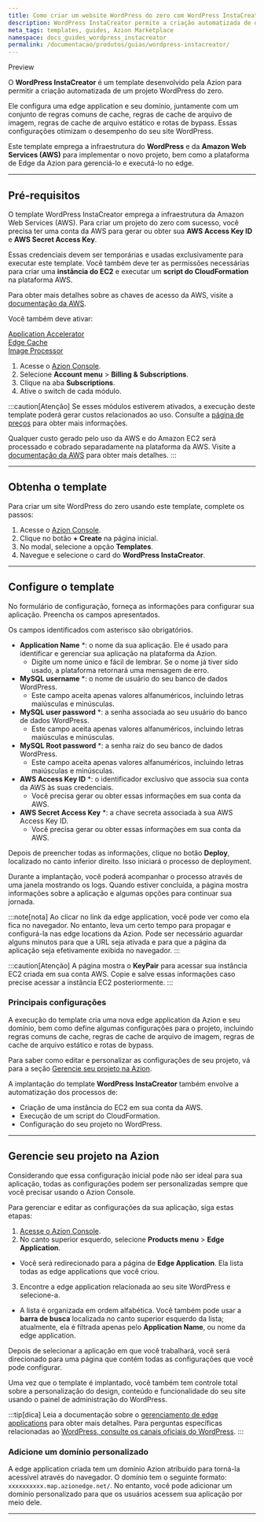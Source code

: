 ```yaml
---
title: Como criar um website WordPress do zero com WordPress InstaCreator
description: WordPress InstaCreator permite a criação automatizada de um projeto WordPress do zero.
meta_tags: templates, guides, Azion Marketplace
namespace: docs_guides_wordpress_instacreator
permalink: /documentacao/produtos/guias/wordpress-instacreator/
---
```



<Tag severity="info" client:only="vue">
Preview
</Tag>

O **WordPress InstaCreator** é um template desenvolvido pela Azion para permitir a criação automatizada de um projeto WordPress do zero.

Ele configura uma edge application e seu domínio, juntamente com um conjunto de regras comuns de cache, regras de cache de arquivo de imagem, regras de cache de arquivo estático e rotas de bypass. Essas configurações otimizam o desempenho do seu site WordPress.

Este template emprega a infraestrutura do **WordPress** e da **Amazon Web Services (AWS)** para implementar o novo projeto, bem como a plataforma de Edge da Azion para gerenciá-lo e executá-lo no edge.

---

## Pré-requisitos

O template WordPress InstaCreator emprega a infraestrutura da Amazon Web Services (AWS). Para criar um projeto do zero com sucesso, você precisa ter uma conta da AWS para gerar ou obter sua **AWS Access Key ID** e **AWS Secret Access Key**.

Essas credenciais devem ser temporárias e usadas exclusivamente para executar este template. Você também deve ter as permissões necessárias para criar uma **instância do EC2** e executar um **script do CloudFormation** na plataforma AWS.

Para obter mais detalhes sobre as chaves de acesso da AWS, visite a [documentação da AWS](https://docs.aws.amazon.com/powershell/latest/userguide/pstools-appendix-sign-up.html).

Você também deve ativar:

<Tag severity="info" client:only="vue">[Application Accelerator](/pt-br/documentacao/produtos/build/edge-application/application-accelerator/)</Tag>
<br />
<Tag severity="info" client:only="vue">[Edge Cache](/pt-br/documentacao/produtos/build/edge-application/edge-cache/)</Tag>
<br />
<Tag severity="info" client:only="vue">[Image Processor](/pt-br/documentacao/produtos/build/edge-application/image-processor/)</Tag>

1. Acesse o [Azion Console](/en/documentation/products/guides/how-to-access-rtm/).
2. Selecione **Account menu** > **Billing & Subscriptions**.
3. Clique na aba **Subscriptions**.
4. Ative o switch de cada módulo.

:::caution[Atenção]
Se esses módulos estiverem ativados, a execução deste template poderá gerar custos relacionados ao uso. Consulte a [página de preços](/pt-br/documentacao/produtos/precos/) para obter mais informações.

Qualquer custo gerado pelo uso da AWS e do Amazon EC2 será processado e cobrado separadamente na plataforma da AWS. Visite a [documentação da AWS](https://aws.amazon.com/ec2/pricing/) para obter mais detalhes.
:::

---

## Obtenha o template

Para criar um site WordPress do zero usando este template, complete os passos:

1. Acesse o [Azion Console](/pt-br/documentacao/produtos/guias/como-acessar-o-rtm/).
2. Clique no botão **+ Create** na página inicial.
3. No modal, selecione a opção **Templates**.
4. Navegue e selecione o card do **WordPress InstaCreator**.

---

## Configure o template

No formulário de configuração, forneça as informações para configurar sua aplicação. Preencha os campos apresentados.

Os campos identificados com asterisco são obrigatórios.

- **Application Name** *: o nome da sua aplicação. Ele é usado para identificar e gerenciar sua aplicação na plataforma da Azion.
   - Digite um nome único e fácil de lembrar. Se o nome já tiver sido usado, a plataforma retornará uma mensagem de erro.
- **MySQL username** *: o nome de usuário do seu banco de dados WordPress.
  - Este campo aceita apenas valores alfanuméricos, incluindo letras maiúsculas e minúsculas.
- **MySQL user password** *: a senha associada ao seu usuário do banco de dados WordPress.
  - Este campo aceita apenas valores alfanuméricos, incluindo letras maiúsculas e minúsculas.
- **MySQL Root password** *: a senha raiz do seu banco de dados WordPress.
  - Este campo aceita apenas valores alfanuméricos, incluindo letras maiúsculas e minúsculas.
- **AWS Access Key ID** *: o identificador exclusivo que associa sua conta da AWS às suas credenciais.
   - Você precisa gerar ou obter essas informações em sua conta da AWS.
- **AWS Secret Access Key** *: a chave secreta associada à sua AWS Access Key ID.
   - Você precisa gerar ou obter essas informações em sua conta da AWS.

Depois de preencher todas as informações, clique no botão **Deploy**, localizado no canto inferior direito. Isso iniciará o processo de deployment.

Durante a implantação, você poderá acompanhar o processo através de uma janela mostrando os logs. Quando estiver concluída, a página mostra informações sobre a aplicação e algumas opções para continuar sua jornada.

:::note[nota]
Ao clicar no link da edge application, você pode ver como ela fica no navegador. No entanto, leva um certo tempo para propagar e configurá-la nas edge locations da Azion. Pode ser necessário aguardar alguns minutos para que a URL seja ativada e para que a página da aplicação seja efetivamente exibida no navegador.
:::

:::caution[Atenção]
A página mostra o **KeyPair** para acessar sua instância EC2 criada em sua conta AWS. Copie e salve essas informações caso precise acessar a instância EC2 posteriormente.
:::

### Principais configurações

A execução do template cria uma nova edge application da Azion e seu domínio, bem como define algumas configurações para o projeto, incluindo regras comuns de cache, regras de cache de arquivo de imagem, regras de cache de arquivo estático e rotas de bypass.

Para saber como editar e personalizar as configurações de seu projeto, vá para a seção [Gerencie seu projeto na Azion](#gerencie-seu-projeto-na-azion).

A implantação do template **WordPress InstaCreator** também envolve a automatização dos processos de:

- Criação de uma instância do EC2 em sua conta da AWS.
- Execução de um script do CloudFormation.
- Configuração do seu projeto no WordPress.

---

## Gerencie seu projeto na Azion

Considerando que essa configuração inicial pode não ser ideal para sua aplicação, todas as configurações podem ser personalizadas sempre que você precisar usando o Azion Console.

Para gerenciar e editar as configurações da sua aplicação, siga estas etapas:

1. [Acesse o Azion Console](https://console.azion.com/).
2. No canto superior esquerdo, selecione **Products menu** > **Edge Application**.
- Você será redirecionado para a página de **Edge Application**. Ela lista todas as edge applications que você criou.
3. Encontre a edge application relacionada ao seu site WordPress e selecione-a.
- A lista é organizada em ordem alfabética. Você também pode usar a **barra de busca** localizada no canto superior esquerdo da lista; atualmente, ela é filtrada apenas pelo **Application Name**, ou nome da edge application.

Depois de selecionar a aplicação em que você trabalhará, você será direcionado para uma página que contém todas as configurações que você pode configurar.

Uma vez que o template é implantado, você também tem controle total sobre a personalização do design, conteúdo e funcionalidade do seu site usando o painel de administração do WordPress.

:::tip[dica]
Leia a documentação sobre o [gerenciamento de edge applications](/pt-br/documentacao/produtos/build/edge-application/primeiros-passos/) para obter mais detalhes. Para perguntas específicas relacionadas ao [WordPress, consulte os canais oficiais do WordPress](https://wordpress.com/).
:::

### Adicione um domínio personalizado

A edge application criada tem um domínio Azion atribuído para torná-la acessível através do navegador. O domínio tem o seguinte formato: `xxxxxxxxxx.map.azionedge.net/`. No entanto, você pode adicionar um domínio personalizado para que os usuários acessem sua aplicação por meio dele.


<LinkButton link="/pt-br/documentacao/produtos/guias/configurar-dominio/" text="consulte o guia para configurar domínios" outlined /> 

---

